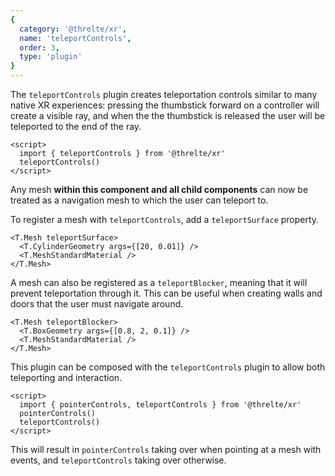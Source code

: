 ```yaml
---
{
  category: '@threlte/xr',
  name: 'teleportControls',
  order: 3,
  type: 'plugin'
}
---
```


The `teleportControls` plugin creates teleportation controls similar to many native XR experiences: pressing the thumbstick forward on a controller will create a visible ray, and when the the thumbstick is released the user will be teleported to the end of the ray.

```svelte
<script>
  import { teleportControls } from '@threlte/xr'
  teleportControls()
</script>
```

Any mesh **within this component and all child components** can now be treated as a navigation mesh to which the user can teleport to.

To register a mesh with `teleportControls`, add a `teleportSurface` property.

```svelte
<T.Mesh teleportSurface>
  <T.CylinderGeometry args={[20, 0.01]} />
  <T.MeshStandardMaterial />
</T.Mesh>
```

A mesh can also be registered as a `teleportBlocker`, meaning that it will prevent teleportation through it. 
This can be useful when creating walls and doors that the user must navigate around.

```svelte
<T.Mesh teleportBlocker>
  <T.BoxGeometry args={[0.8, 2, 0.1]} />
  <T.MeshStandardMaterial />
</T.Mesh>
```

This plugin can be composed with the `teleportControls` plugin to allow both teleporting and interaction.

```svelte
<script>
  import { pointerControls, teleportControls } from '@threlte/xr'
  pointerControls()
  teleportControls()
</script>
```

This will result in `pointerControls` taking over when pointing at a mesh with events, and `teleportControls` taking over otherwise.

<Example path="xr/teleport-controls" />
